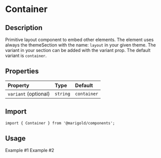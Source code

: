
<Meta title="Components/Layout/Container" />

# Container

## Description

Primitive layout component to embed other elements.
The element uses always the themeSection with the name: `layout` in your given theme. The variant in your section can be added with the variant prop. The default variant is `container`.

## Properties

| Property             | Type     | Default     |
| :------------------- | :------- | :---------- |
| `variant` (optional) | `string` | `container` |

## Import

```tsx
import { Container } from '@marigold/components';
```

## Usage

<Canvas>
  <Story name="Example 1">
    <Container>
      <Text>Example #1</Text>
    </Container>
  </Story>
</Canvas>

<Canvas>
  <Story name="Example 2">
    <Container className={useStyles({ bg: 'green' })}>
      <Text>Example #2</Text>
    </Container>
  </Story>
</Canvas>
